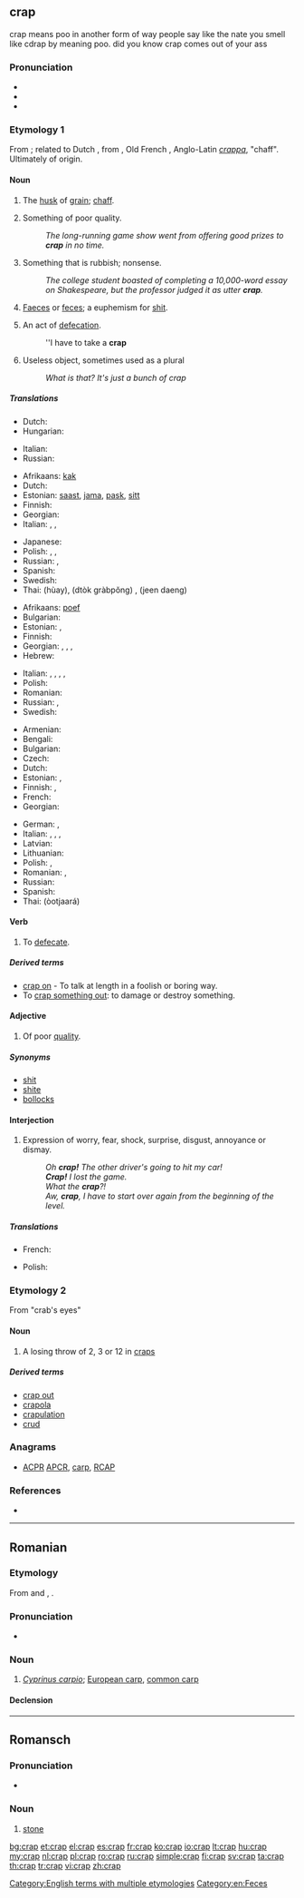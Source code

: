 {{also|CRAP}}
==crap==
crap means poo in another form of way people say like the nate you smell like cdrap by meaning poo. did you know crap comes out of your ass
===Pronunciation===
* {{IPA|/kɹæp/}}
* {{rhymes|æp}}
* {{audio|En-us-crap.ogg|Audio (US)}}

===Etymology 1===
From {{etyl|enm}}; related to Dutch {{term|krappe|lang=nl}}, from {{term|krappen|lang=nl}}, Old French {{term|crappe|lang=fro}}, Anglo-Latin ''[[crappa]]'', "chaff". Ultimately of {{etyl|gem}} origin.

====Noun====
{{rfc}}
{{en-noun|-|s}}

# {{obsolete}} The [[husk]] of [[grain]]; [[chaff]].
# {{slang}} Something of poor quality.
#: ''The long-running game show went from offering good prizes to '''crap''' in no time.''
# {{slang|vulgar}} Something that is rubbish; nonsense.
#: ''The college student boasted of completing a 10,000-word essay on Shakespeare, but the professor judged it as utter '''crap'''.''
# {{slang|vulgar}} [[faeces|Faeces]] or [[feces]]; a euphemism for [[shit]].
# {{slang|vulgar|countable}} An act of [[defecation]].
#: ''I have to take a '''crap'''
# {{slang}} Useless object, sometimes used as a plural
#: ''What is that?'' ''It's just a bunch of crap''

=====Translations=====
{{trans-top|husk of grain}}
* Dutch: {{t+|nl|kaf|n}}
* Hungarian: {{t|hu|korpa}}
{{trans-mid}}
* Italian: {{t|it|crusca|f}}
* Russian: {{t+|ru|мякина|m|tr=m'akína}}
{{trans-bottom}}

{{trans-top|something of poor quality}}
* Afrikaans: [[kak]]
* Dutch: {{t|nl|rotzooi|m|f}}
* Estonian: [[saast]], [[jama]], [[pask]], [[sitt]]
* Finnish: {{t+|fi|paska}}
* Georgian: {{t|ka|სუსტი|sc=Geor}}
* Italian: {{t|it|schifezza|f}}, {{t|it|porcheria|f}}, {{t|it|cesso|m}}
{{trans-mid}}
* Japanese: {{t-|ja|かす|tr=kasu}}
* Polish: {{t|pl|dziadostwo|n}}, {{t|pl|szajs|m}}, {{t|pl|badziewie|n}}
* Russian: {{t+|ru|фигня|f|tr=fign'á}}, {{t|ru|отстой|m|sc=Cyrl|tr=otstój}}
* Spanish: {{t+|es|basura|f}}
* Swedish: {{t+|sv|skräp|n}}
* Thai: {{Thai|[[ห่วย]]}} (hùay), {{Thai|[[ตกกระป๋อง]]}} (dtòk gràbpŏng) , {{Thai|[[จีนแดง]]}} (jeen daeng)
{{trans-bottom}}

{{trans-top|nonsense}}
* Afrikaans: [[poef]]
* Bulgarian: {{t|bg|глупости|p}}
* Estonian: {{t-|et|jama}}, {{t-|et|pask}}
* Finnish: {{t+|fi|paska}}
* Georgian: {{t|ka|უაზრობა|sc=Geor}}, {{t|ka|ნონსენსი|sc=Geor}}, {{t|ka|დებილობა|sc=Geor}}, {{t|ka|ნაგავი|sc=Geor}}
* Hebrew: {{t+|he|חרא|tr=h'ara}}
{{trans-mid}}
* Italian: {{t+|it|sciocchezza|f}}, {{t|it|cagata|f}}, {{t|it|stronzata|f}}, {{t|it|cazzata|f}}, {{t|it|cacata|f}}
* Polish: {{t+|pl|pierdoły|p}}
* Romanian: {{t-|ro|porcărie}}
* Russian: {{t|ru|чепуха|f|tr=čepuxá}}, {{t|ru|фигня|f|tr=fign'á}}
* Swedish: {{t|sv|skräp|n}}
{{trans-bottom}}

{{trans-top|excrement}}
* Armenian: {{t-|hy|քաք|tr=k’ak’}}
* Bengali: {{t|bn|হাগু|tr=hagu|sc=Beng}}
* Bulgarian: {{t-|bg|лайно|n}}
* Czech: {{t|cs|hovno|n}}
* Dutch: {{t+|nl|poep}}
* Estonian: {{t-|et|pask}}, {{t+|et|sitt}}
* Finnish: {{t+|fi|paska}}, {{t+|fi|kakka}}
* French: {{t+|fr|crotte|f}}
* Georgian: {{t|ka|მძღნერი|sc=Geor}}
{{trans-mid}}
* German: {{t+|de|Scheiße}}, {{t|de|Kacke|f}}
* Italian: {{t+|it|schifezza}},  {{t+|it|escrementi|p}},  {{t+|it|merda}}, {{t|it|cacca|f}}
* Latvian: {{t-|lv|sūds|m|xs=Latvian}}
* Lithuanian: {{t|lt|šūdas|m}}
* Polish: {{t|pl|łajno|n}}, {{t+|pl|gówno|n}}
* Romanian: {{t-|ro|căcat|m}}, {{t-|ro|rahat|m}}
* Russian: {{t+|ru|говно|n|tr=govnó}}
* Spanish: {{t+|es|mierda|f}}
* Thai: {{Thai|[[อุจจาระ]]}} (òotjaará)
{{trans-bottom}}

====Verb====
{{en-verb|crap|p|ing}}

# {{slang}} To [[defecate]].

=====Derived terms=====
* [[crap on]] - {{qualifier|UK}} To talk at length in a foolish or boring way.
* To [[crap out|crap something out]]: to damage or destroy something.

====Adjective====
{{en-adj|crapper|crappest}}

# {{somewhat|vulgar}} Of poor [[quality]].

=====Synonyms=====
* [[shit]]
* [[shite]]
* [[bollocks]]

====Interjection====
{{en-interj}}

# {{slang}} Expression of worry, fear, shock, surprise, disgust, annoyance or dismay.
#: ''Oh '''crap!''' The other driver's going to hit my car!''
#: '''''Crap!''' I lost the game.''
#: ''What the '''crap'''?!''
#: ''Aw, '''crap''', I have to start over again from the beginning of the level.''

=====Translations=====
{{trans-top|expression of worry, disgust}}
* French: {{t+|fr|crotte}}
{{trans-mid}}
* Polish: {{t+|pl|kurde}}
{{trans-bottom}}

===Etymology 2===
From "crab's eyes"

====Noun====
{{en-noun}}

# {{gambling}} A losing throw of 2, 3 or 12 in [[craps]]

=====Derived terms=====
* [[crap out]]
* [[crapola]]
* [[crapulation]]
* [[crud]]

===Anagrams===
* [[ACPR#English|ACPR]] [[APCR#English|APCR]], [[carp#English|carp]], [[RCAP#English|RCAP]]

===References===
* {{R:BBS}}

[[Category:English terms with multiple etymologies]]
[[Category:en:Feces]]

----

==Romanian==

===Etymology===
From {{etyl|sh|ro}} and {{etyl|bg|ro}} {{term|крап|sc=Cyrl}}, {{term|krap}}.

===Pronunciation===
* {{IPA|/krap/|lang=ro}}

===Noun===
{{ro-noun|m|crapi}}

# ''[[species:Cyprinus carpio|Cyprinus carpio]]''; [[European carp]], [[common carp]]

====Declension====
{{ro-noun-m}}

----

==Romansch==

===Pronunciation===
* {{IPA|[krap]|lang=rm}}

===Noun===
{{rm-noun|m}}

# [[stone]]

[[bg:crap]]
[[et:crap]]
[[el:crap]]
[[es:crap]]
[[fr:crap]]
[[ko:crap]]
[[io:crap]]
[[lt:crap]]
[[hu:crap]]
[[my:crap]]
[[nl:crap]]
[[pl:crap]]
[[ro:crap]]
[[ru:crap]]
[[simple:crap]]
[[fi:crap]]
[[sv:crap]]
[[ta:crap]]
[[th:crap]]
[[tr:crap]]
[[vi:crap]]
[[zh:crap]]